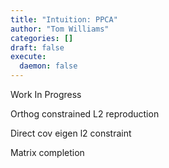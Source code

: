```yaml
---
title: "Intuition: PPCA"
author: "Tom Williams"
categories: []
draft: false
execute:
  daemon: false
---
```


Work In Progress

Orthog constrained L2 reproduction

Direct cov eigen l2 constraint

Matrix completion


